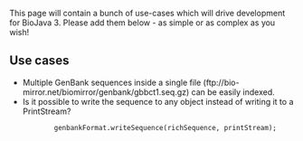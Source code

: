 This page will contain a bunch of use-cases which will drive development for BioJava 3. Please add them below - as simple or as complex as you wish!

== Use cases ==

* Multiple GenBank sequences inside a single file (ftp://bio-mirror.net/biomirror/genbank/gbbct1.seq.gz) can be easily indexed.
* Is it possible to write the sequence to any object instead of writing it to a PrintStream?

            genbankFormat.writeSequence(richSequence, printStream);